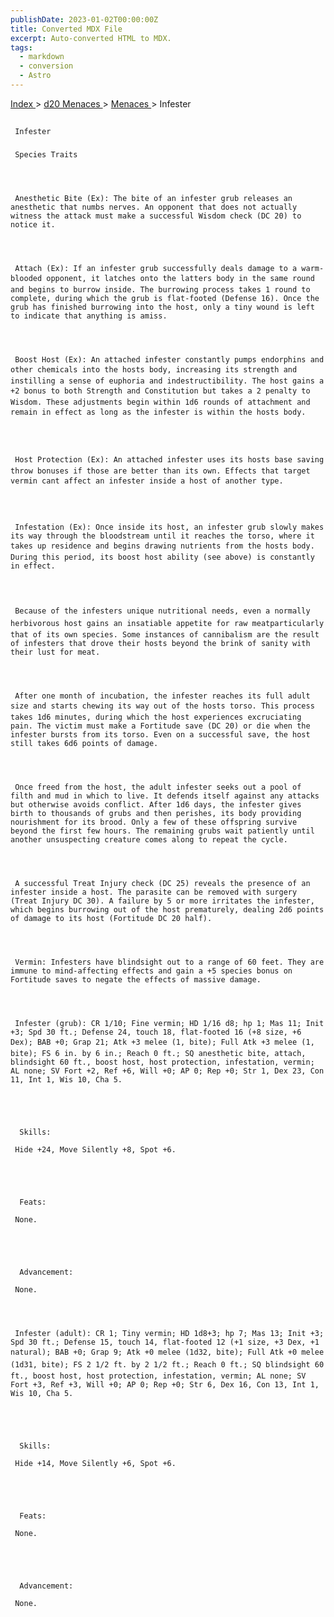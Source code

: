 ```yaml
---
publishDate: 2023-01-02T00:00:00Z
title: Converted MDX File
excerpt: Auto-converted HTML to MDX.
tags:
  - markdown
  - conversion
  - Astro
---
```


[
Index
](-index) >
[
d20 Menaces
](menaces-d20-index) >
[
Menaces
](menaces-d20-menaces-index) > Infester

##

     Infester

###

     Species Traits




     Anesthetic Bite (Ex): The bite of an infester grub releases an anesthetic that numbs nerves. An opponent that does not actually witness the attack must make a successful Wisdom check (DC 20) to notice it.




     Attach (Ex): If an infester grub successfully deals damage to a warm-blooded opponent, it latches onto the latters body in the same round and begins to burrow inside. The burrowing process takes 1 round to complete, during which the grub is flat-footed (Defense 16). Once the grub has finished burrowing into the host, only a tiny wound is left to indicate that anything is amiss.




     Boost Host (Ex): An attached infester constantly pumps endorphins and other chemicals into the hosts body, increasing its strength and instilling a sense of euphoria and indestructibility. The host gains a +2 bonus to both Strength and Constitution but takes a 2 penalty to Wisdom. These adjustments begin within 1d6 rounds of attachment and remain in effect as long as the infester is within the hosts body.




     Host Protection (Ex): An attached infester uses its hosts base saving throw bonuses if those are better than its own. Effects that target vermin cant affect an infester inside a host of another type.




     Infestation (Ex): Once inside its host, an infester grub slowly makes its way through the bloodstream until it reaches the torso, where it takes up residence and begins drawing nutrients from the hosts body. During this period, its boost host ability (see above) is constantly in effect.




     Because of the infesters unique nutritional needs, even a normally herbivorous host gains an insatiable appetite for raw meatparticularly that of its own species. Some instances of cannibalism are the result of infesters that drove their hosts beyond the brink of sanity with their lust for meat.




     After one month of incubation, the infester reaches its full adult size and starts chewing its way out of the hosts torso. This process takes 1d6 minutes, during which the host experiences excruciating pain. The victim must make a Fortitude save (DC 20) or die when the infester bursts from its torso. Even on a successful save, the host still takes 6d6 points of damage.




     Once freed from the host, the adult infester seeks out a pool of filth and mud in which to live. It defends itself against any attacks but otherwise avoids conflict. After 1d6 days, the infester gives birth to thousands of grubs and then perishes, its body providing nourishment for its brood. Only a few of these offspring survive beyond the first few hours. The remaining grubs wait patiently until another unsuspecting creature comes along to repeat the cycle.




     A successful Treat Injury check (DC 25) reveals the presence of an infester inside a host. The parasite can be removed with surgery (Treat Injury DC 30). A failure by 5 or more irritates the infester, which begins burrowing out of the host prematurely, dealing 2d6 points of damage to its host (Fortitude DC 20 half).




     Vermin: Infesters have blindsight out to a range of 60 feet. They are immune to mind-affecting effects and gain a +5 species bonus on Fortitude saves to negate the effects of massive damage.




     Infester (grub): CR 1/10; Fine vermin; HD 1/16 d8; hp 1; Mas 11; Init +3; Spd 30 ft.; Defense 24, touch 18, flat-footed 16 (+8 size, +6 Dex); BAB +0; Grap 21; Atk +3 melee (1, bite); Full Atk +3 melee (1, bite); FS 6 in. by 6 in.; Reach 0 ft.; SQ anesthetic bite, attach, blindsight 60 ft., boost host, host protection, infestation, vermin; AL none; SV Fort +2, Ref +6, Will +0; AP 0; Rep +0; Str 1, Dex 23, Con 11, Int 1, Wis 10, Cha 5.





      Skills:

     Hide +24, Move Silently +8, Spot +6.





      Feats:

     None.





      Advancement:

     None.




     Infester (adult): CR 1; Tiny vermin; HD 1d8+3; hp 7; Mas 13; Init +3; Spd 30 ft.; Defense 15, touch 14, flat-footed 12 (+1 size, +3 Dex, +1 natural); BAB +0; Grap 9; Atk +0 melee (1d32, bite); Full Atk +0 melee (1d31, bite); FS 2 1/2 ft. by 2 1/2 ft.; Reach 0 ft.; SQ blindsight 60 ft., boost host, host protection, infestation, vermin; AL none; SV Fort +3, Ref +3, Will +0; AP 0; Rep +0; Str 6, Dex 16, Con 13, Int 1, Wis 10, Cha 5.





      Skills:

     Hide +14, Move Silently +6, Spot +6.





      Feats:

     None.





      Advancement:

     None.
